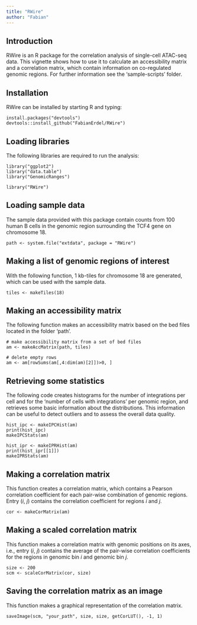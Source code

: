 ```yaml
---
title: "RWire"
author: "Fabian"
---
```


## Introduction
RWire is an R package for the correlation analysis of single-cell ATAC-seq data. This vignette shows how to use it to calculate an accessibility matrix and a correlation matrix, which contain information on co-regulated genomic regions. For further information see the 'sample-scripts' folder.

## Installation
RWire can be installed by starting R and typing:
```
install.packages("devtools")
devtools::install_github("FabianErdel/RWire")
```

## Loading libraries
The following libraries are required to run the analysis:
```
library("ggplot2")
library("data.table")
library("GenomicRanges")

library("RWire")
```

## Loading sample data
The sample data provided with this package contain counts from 100 human B cells in the genomic region surrounding the TCF4 gene on chromosome 18.
```
path <- system.file("extdata", package = "RWire")
```

## Making a list of genomic regions of interest
With the following function, 1 kb-tiles for chromosome 18 are generated, which can be used with the sample data.
```
tiles <- makeTiles(18)
```

## Making an accessibility matrix
The following function makes an accessibility matrix based on the bed files located in the folder 'path'. 
```
# make accessibility matrix from a set of bed files
am <- makeAccMatrix(path, tiles)

# delete empty rows
am <- am[rowSums(am[,4:dim(am)[2]])>0, ]
```

## Retrieving some statistics
The following code creates histograms for the number of integrations per cell and for the 'number of cells with integrations' per genomic region, and retrieves some basic information about the distributions. This information can be useful to detect outliers and to assess the overall data quality.
```
hist_ipc <- makeIPCHist(am)
print(hist_ipc)
makeIPCStats(am)

hist_ipr <- makeIPRHist(am)
print(hist_ipr[[1]])
makeIPRStats(am)
```

## Making a correlation matrix
This function creates a correlation matrix, which contains a Pearson correlation coefficient for each pair-wise combination of genomic regions. Entry (*i*, *j*) contains the correlation coefficient for regions *i* and *j*.
```
cor <- makeCorMatrix(am)
```

## Making a scaled correlation matrix
This function makes a correlation matrix with genomic positions on its axes, i.e., entry (*i*, *j*) contains the average of the pair-wise correlation coefficients for the regions in genomic bin *i* and genomic bin *j*.
```
size <- 200
scm <- scaleCorMatrix(cor, size)
```

## Saving the correlation matrix as an image
This function makes a graphical representation of the correlation matrix.
```
saveImage(scm, "your_path", size, size, getCorLUT(), -1, 1)
```
